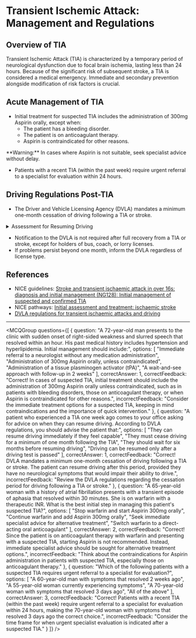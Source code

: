 
# Transient Ischemic Attack: Management and Regulations

## Overview of TIA
Transient Ischemic Attack (TIA) is characterized by a temporary period of neurological dysfunction due to focal brain ischemia, lasting less than 24 hours. Because of the significant risk of subsequent stroke, a TIA is considered a medical emergency. Immediate and secondary prevention alongside modification of risk factors is crucial.

## Acute Management of TIA
- Initial treatment for suspected TIA includes the administration of 300mg Aspirin orally, except when:
  - The patient has a bleeding disorder.
  - The patient is on anticoagulant therapy.
  - Aspirin is contraindicated for other reasons.

<Callout emoji="⚠️">
**Warning:** In cases where Aspirin is not suitable, seek specialist advice without delay.
</Callout>

- Patients with a recent TIA (within the past week) require urgent referral to a specialist for evaluation within 24 hours.

## Driving Regulations Post-TIA
- The Driver and Vehicle Licensing Agency (DVLA) mandates a minimum one-month cessation of driving following a TIA or stroke.
  
<details>
<summary>Assessment for Resuming Driving</summary>

Before resuming driving, a doctor must confirm the absence of neurological symptoms, particularly visual or cognitive impairments.

</details>

- Notification to the DVLA is not required after full recovery from a TIA or stroke, except for holders of bus, coach, or lorry licenses.
- If problems persist beyond one month, inform the DVLA regardless of license type.

## References

- NICE guidelines: [Stroke and transient ischaemic attack in over 16s: diagnosis and initial management (NG128): Initial management of suspected and confirmed TIA](https://www.nice.org.uk/guidance/ng128)
- NICE pathways: [Initial assessment and treatment: ischaemic stroke](https://pathways.nice.org.uk/pathways/stroke)
- [DVLA regulations for transient ischaemic attacks and driving](https://www.gov.uk/transient-ischaemic-attacks-and-driving)

---

<MCQGroup questions={[
  {
    question: "A 72-year-old man presents to the clinic with sudden onset of right-sided weakness and slurred speech that resolved within an hour. His past medical history includes hypertension and hyperlipidemia. Initial management should include:",
    options: [
      "Immediate referral to a neurologist without any medication administration",
      "Administration of 300mg Aspirin orally, unless contraindicated",
      "Administration of a tissue plasminogen activator (tPA)",
      "A wait-and-see approach with follow-up in 2 weeks"
    ],
    correctAnswer: 1,
    correctFeedback: "Correct! In cases of suspected TIA, initial treatment should include the administration of 300mg Aspirin orally unless contraindicated, such as in patients with bleeding disorders, those on anticoagulant therapy, or when Aspirin is contraindicated for other reasons.",
    incorrectFeedback: "Consider the immediate treatment options for a suspected TIA, keeping in mind contraindications and the importance of quick intervention."
  },
  {
    question: "A patient who experienced a TIA one week ago comes to your office asking for advice on when they can resume driving. According to DVLA regulations, you should advise the patient that:",
    options: [
      "They can resume driving immediately if they feel capable",
      "They must cease driving for a minimum of one month following the TIA",
      "They should wait for six months before resuming driving",
      "Driving can be resumed only after a driving test is passed"
    ],
    correctAnswer: 1,
    correctFeedback: "Correct! DVLA mandates a minimum one-month cessation of driving following a TIA or stroke. The patient can resume driving after this period, provided they have no neurological symptoms that would impair their ability to drive.",
    incorrectFeedback: "Review the DVLA regulations regarding the cessation period for driving following a TIA or stroke."
  },
  {
    question: "A 65-year-old woman with a history of atrial fibrillation presents with a transient episode of aphasia that resolved within 30 minutes. She is on warfarin with a therapeutic INR. What is the best initial step in managing this patient's suspected TIA?",
    options: [
      "Stop warfarin and start Aspirin 300mg orally",
      "Continue warfarin and add Aspirin 300mg orally",
      "Seek immediate specialist advice for alternative treatment",
      "Switch warfarin to a direct-acting oral anticoagulant"
    ],
    correctAnswer: 2,
    correctFeedback: "Correct! Since the patient is on anticoagulant therapy with warfarin and presenting with a suspected TIA, starting Aspirin is not recommended. Instead, immediate specialist advice should be sought for alternative treatment options.",
    incorrectFeedback: "Think about the contraindications for Aspirin administration in patients with suspected TIA, especially those on anticoagulant therapy."
  },
  {
    question: "Which of the following patients with a suspected TIA requires urgent referral to a specialist for evaluation?",
    options: [
      "A 60-year-old man with symptoms that resolved 2 weeks ago",
      "A 55-year-old woman currently experiencing symptoms",
      "A 70-year-old woman with symptoms that resolved 3 days ago",
      "All of the above"
    ],
    correctAnswer: 3,
    correctFeedback: "Correct! Patients with a recent TIA (within the past week) require urgent referral to a specialist for evaluation within 24 hours, making the 70-year-old woman with symptoms that resolved 3 days ago the correct choice.",
    incorrectFeedback: "Consider the time frame for when urgent specialist evaluation is indicated after a suspected TIA."
  }
]} />